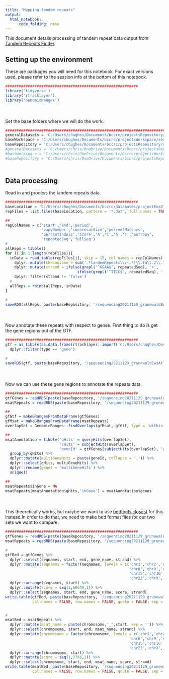 ```yaml
---
title: "Mapping tandem repeats"
output:
  html_notebook:
      code_folding: none
---
```


This document details processing of tandem repeat data output from [Tandem Repeats Finder](https://github.com/Benson-Genomics-Lab/TRF). 

## Setting up the environment

These are packages you will need for this notebook. For exact versions used, please refer to the session info at the bottom of this notebook.

```r
###########################################################
library('tidyverse')
library('rtracklayer')
library('GenomicRanges')
```

<div style="margin-bottom:50px;"></div>

Set the base folders where we will do the work.

```r
##########################################################################################
generalDatasets = 'C:/Users/chughes/Documents/bccrc/projectsRepository/generalDatasets'
baseWorkspace = 'C:/Users/chughes/Documents/bccrc/projectsWorkspace/sorensenLab/relatedToDlg2'
baseRepository = 'C:/Users/chughes/Documents/bccrc/projectsRepository/sorensenLab/relatedToDlg2'
#generalDatasets = 'C:/Users/chris/OneDrive/Documents/bccrc/projectsRepository/generalDatasets'
#baseWorkspace = 'C:/Users/chris/OneDrive/Documents/bccrc/projectsWorkspace/sorensenLab/relatedToDlg2'
#baseRepository = 'C:/Users/chris/OneDrive/Documents/bccrc/projectsRepository/sorensenLab/relatedToDlg2'
```

<div style="margin-bottom:50px;"></div>

## Data processing

Read in and process the tandem repeats data.

```r
###########################################################
baseLocation = 'C:/Users/chughes/Documents/bccrc/databases/projectEwsDlg2/baseGenomeFiles/tandemRepeats'
repFiles = list.files(baseLocation, pattern = '*.dat', full.names = TRUE)

##
repColNames = c('start','end','period',
                'copyNumber','consensusSize','percentMatches',
                'percentIndels','score','A','C','G','T','entropy',
                'repeatedSeq','fullSeq')
#
allReps = tibble()
for (i in 1:length(repFiles)){
  inData = read_table(repFiles[i], skip = 15, col_names = repColNames) %>%
    dplyr::mutate(chromosome = sub('.*tandemRepeats\\/(.*)\\.fa\\.2\\.7\\.7\\.80\\.10\\.50\\.500\\.dat','\\1',repFiles[i])) %>%
    dplyr::mutate(strand = ifelse(grepl('^GGAA$', repeatedSeq), '+', 
                                ifelse(grepl('^TTCC$', repeatedSeq), '-', 'false'))) %>%
    dplyr::filter(strand != 'false')
  #
  allReps = rbind(allReps, inData)
}

#
saveRDS(allReps, paste(baseRepository, '/sequencing20211129_grunewaldEwsAtlasWgs/dataset_msatRepeatsNotAnnotated.rds',sep=''))
```

<div style="margin-bottom:50px;"></div>

Now annotate these repeats with respect to genes. First thing to do is get the gene regions out of the GTF.

```r
###########################################################
gtf = as_tibble(as.data.frame(rtracklayer::import('C:/Users/chughes/Documents/bccrc/databases/projectEwsDlg2/baseGenomeFiles/genome.gtf'))) %>%
  dplyr::filter(type == 'gene')

#
saveRDS(gtf, paste(baseRepository, '/sequencing20211129_grunewaldEwsAtlasWgs/dataset_genesOnlyFromGtf.rds',sep=''))
```

<div style="margin-bottom:50px;"></div>

Now we can use these gene regions to annotate the repeats data.

```r
###########################################################
gtfGenes = readRDS(paste(baseRepository, '/sequencing20211129_grunewaldEwsAtlasWgs/dataset_genesOnlyFromGtf.rds',sep=''))
msatRepeats = readRDS(paste(baseRepository, '/sequencing20211129_grunewaldEwsAtlasWgs/dataset_msatRepeatsNotAnnotated.rds',sep=''))

##
gfGtf = makeGRangesFromDataFrame(gtfGenes)
gfMsat = makeGRangesFromDataFrame(msatRepeats)
overlapSet = GenomicRanges::findOverlaps(gfMsat, gfGtf, type = 'within')

##
msatAnnotation = tibble('qHits' = queryHits(overlapSet),
                        'sHits' = subjectHits(overlapSet),
                        'geneId' = gtfGenes[subjectHits(overlapSet), 'gene_name']) %>%
  group_by(qHits) %>%
  dplyr::mutate(multiGeneHits = paste(geneId, collapse = ',')) %>%
  dplyr::select(qHits, multiGeneHits) %>%
  dplyr::rename(genes = 'multiGeneHits') %>%
  unique()

##
msatRepeats$inGene = NA
msatRepeats[msatAnnotation$qHits,'inGene'] = msatAnnotation$genes
```

<div style="margin-bottom:50px;"></div>

This theoretically works, but maybe we want to use [bedtools closest](https://bedtools.readthedocs.io/en/latest/content/tools/closest.html) for this instead.In order to do that, we need to make bed format files for our two sets we want to compare.

```r
###########################################################
gtfGenes = readRDS(paste(baseRepository, '/sequencing20211129_grunewaldEwsAtlasWgs/dataset_genesOnlyFromGtf.rds',sep=''))
msatRepeats = readRDS(paste(baseRepository, '/sequencing20211129_grunewaldEwsAtlasWgs/dataset_msatRepeatsNotAnnotated.rds',sep=''))

#
gtfBed = gtfGenes %>%
  dplyr::select(seqnames, start, end, gene_name, strand) %>%
  dplyr::mutate(seqnames = factor(seqnames, levels = c('chr1','chr2','chr3','chr4','chr5','chr6','chr7',
                                                       'chr8','chr9','chr10','chr11','chr12','chr13','chr14',
                                                       'chr15','chr16','chr17','chr18','chr19','chr20','chr21',
                                                       'chr22','chrX','chrY'))) %>%
  dplyr::arrange(seqnames, start) %>%
  dplyr::mutate(score = seq(1,60649,1)) %>%
  dplyr::select(seqnames, start, end, gene_name, score, strand)
write.table(gtfBed, paste(baseRepository, '/sequencing20211129_grunewaldEwsAtlasWgs/dataset_gtfGenesOnly.bed',sep = ''),
            col.names = FALSE, row.names = FALSE, quote = FALSE, sep = '\t')


#
msatBed = msatRepeats %>%
  dplyr::mutate(msat_name = paste(chromosome,'_',start, sep = '')) %>%
  dplyr::select(chromosome, start, end, msat_name, strand) %>%
  dplyr::mutate(chromosome = factor(chromosome, levels = c('chr1','chr2','chr3','chr4','chr5','chr6','chr7',
                                                       'chr8','chr9','chr10','chr11','chr12','chr13','chr14',
                                                       'chr15','chr16','chr17','chr18','chr19','chr20','chr21',
                                                       'chr22','chrX','chrY'))) %>%
  dplyr::arrange(chromosome, start) %>%
  dplyr::mutate(score = seq(1,2766,1)) %>%
  dplyr::select(chromosome, start, end, msat_name, score, strand)
write.table(msatBed, paste(baseRepository, '/sequencing20211129_grunewaldEwsAtlasWgs/dataset_msatRepeats.bed',sep = ''),
            col.names = FALSE, row.names = FALSE, quote = FALSE, sep = '\t')
```










